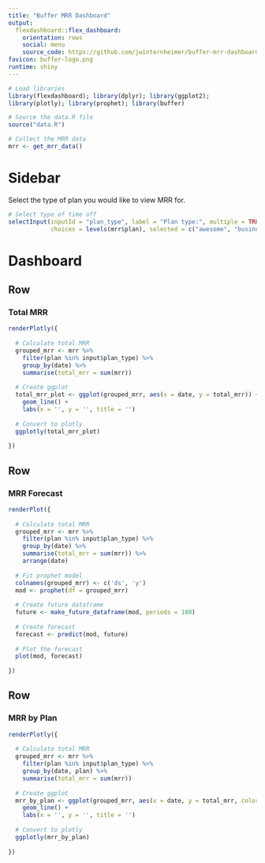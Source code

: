 ```yaml
---
title: "Buffer MRR Dashboard"
output: 
  flexdashboard::flex_dashboard:
    orientation: rows
    social: menu
    source_code: https://github.com/jwinternheimer/buffer-mrr-dashboard
favicon: buffer-logo.png
runtime: shiny
---
```


```r
# Load libraries
library(flexdashboard); library(dplyr); library(ggplot2); 
library(plotly); library(prophet); library(buffer)

# Source the data.R file
source("data.R")

# Collect the MRR data
mrr <- get_mrr_data()
```

Sidebar {.sidebar}
=======================================================================

Select the type of plan you would like to view MRR for.

```r
# Select type of time off
selectInput(inputId = "plan_type", label = "Plan type:", multiple = TRUE,
            choices = levels(mrr$plan), selected = c("awesome", "business"))
```

Dashboard
=======================================================================

Row
-----------------------------------------------------------------------

### Total MRR

```r
renderPlotly({
  
  # Calculate total MRR
  grouped_mrr <- mrr %>%
    filter(plan %in% input$plan_type) %>%
    group_by(date) %>%
    summarise(total_mrr = sum(mrr))
  
  # Create ggplot
  total_mrr_plot <- ggplot(grouped_mrr, aes(x = date, y = total_mrr)) +
    geom_line() +
    labs(x = '', y = '', title = '')
  
  # Convert to plotly
  ggplotly(total_mrr_plot)
  
})
```


Row
-----------------------------------------------------------------------

### MRR Forecast

```r
renderPlot({
  
  # Calculate total MRR
  grouped_mrr <- mrr %>%
    filter(plan %in% input$plan_type) %>%
    group_by(date) %>%
    summarise(total_mrr = sum(mrr)) %>%
    arrange(date)
  
  # Fit prophet model
  colnames(grouped_mrr) <- c('ds', 'y')
  mod <- prophet(df = grouped_mrr)
  
  # Create future dataframe
  future <- make_future_dataframe(mod, periods = 180)
  
  # Create forecast
  forecast <- predict(mod, future)
  
  # Plot the forecast
  plot(mod, forecast)
  
})
```


Row
-----------------------------------------------------------------------

### MRR by Plan

```r
renderPlotly({
  
  # Calculate total MRR
  grouped_mrr <- mrr %>%
    filter(plan %in% input$plan_type) %>%
    group_by(date, plan) %>%
    summarise(total_mrr = sum(mrr))
  
  # Create ggplot
  mrr_by_plan <- ggplot(grouped_mrr, aes(x = date, y = total_mrr, color = plan)) +
    geom_line() +
    labs(x = '', y = '', title = '') 
  
  # Convert to plotly
  ggplotly(mrr_by_plan)
  
})
```